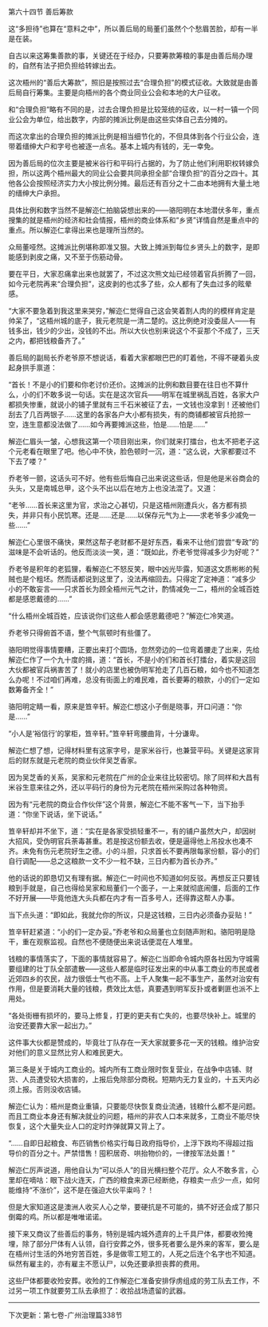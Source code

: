 

第六十四节 善后筹款

这“多担待”也算在“意料之中”，所以善后局的局董们虽然个个愁眉苦脸，却有一半是在装。

自古以来这筹集善款的事，关键还在于经办，只要筹款筹粮的事是由善后局办理的，自然有法子把负担给转嫁出去。

这次梧州的“善后大筹款”，照旧是按照过去“合理负担”的模式征收。大致就是由善后局自行筹集。主要是向梧州的各个商业同业公会和本地的大户征收。

和“合理负担”略有不同的是，过去合理负担是比较笼统的征收，以一村一镇一个同业公会为单位，给出数字，内部的摊派比例是由这些实体自己去分摊的。

而这次拿出的合理负担的摊派比例是相当细节化的，不但具体到各个行业公会，连带着缙绅大户和字号也被逐一点名。基本上城内有钱的，无一幸免。

因为善后局的位次主要是被米谷行和平码行占据的，为了防止他们利用职权转嫁负担，所以这两个梧州最大的同业公会要共同承担全部“合理负担”的百分之四十。其他各公会按照经济实力大小按比例分摊。最后还有百分之十二由本地拥有大量土地的缙绅大户承担。

具体比例和数字当然不是解迩仁拍脑袋想出来的――骆阳明在本地潜伏多年，重点搜集的就是梧州的经济和社会情报，梧州的商业体系和“乡贤”详情自然是重点中的重点。所以解迩仁拿得出来也是理所当然的。

众局董哑然。这摊派比例堪称即准又狠。大致上摊派到每位乡贤头上的数字，是即能感到剥皮之痛，又不至于伤筋动骨。

要在平日，大家忍痛拿出来也就罢了，不过这次熊文灿已经领着官兵折腾了一回，如今元老院再来“合理负担”，这皮剥的也忒多了些，众人都有了失血过多的眩晕感。

“大家不要急着到我这里来哭穷，”解迩仁觉得自己这会笑着割人肉的的模样肯定是帅呆了，“这梧州城的底子，我元老院是一清二楚的。这比例绝对没委屈人――有钱多出，钱少的少出，没钱的不出。所以大伙也别来说这个不妥那个不成了，三天之内，都把钱粮备齐了。”

善后局的副局长乔老爷原不想说话，看着大家都眼巴巴的盯着他，不得不硬着头皮起身拱手禀道：

“首长！不是小的们要和你老讨价还价。这摊派的比例和数目要在往日也不算什么，小的们不敢多说一句话。实在是这次官兵――明军在城里祸乱百姓，各家大户都损失惨重，就说小的铺子里就有三千石米被征了去，一文钱也没拿到！还被他们刮去了几百两银子……这里的各家各户大小都有损失，有的商铺都被官兵抢掠一空，连生意都没法做了……如今再要摊派这些，怕是……怕是……”

解迩仁眉头一皱，心想我这第一个项目刚出来，你们就来打擂台，也太不把老子这个元老看在眼里了吧。他心中不快，脸色顿时一沉，道：“这么说，大家都要过不下去了喽？”

乔老爷一颤，这话头可不好。他有些后悔自己出来说这些话，但是他是米谷商会的头头，又是南城总甲，这个头不出以后在地方上也没法混了。又道：

“老爷……首长来这里为官，求治之心甚切，只是这梧州刚遭兵火，各方都有损失，并非只有小民饥寒。还是……还是……以保存元气为上――求老爷多少减免一些……”

解迩仁心里很不痛快，果然这帮子老财都不是好东西，看来不让他们尝尝“专政”的滋味是不会听话的。他反而淡淡一笑，道：“既如此，乔老爷觉得减多少为好呢？”

乔老爷是积年的老狐狸，看解迩仁不怒反笑，眼中凶光毕露，知道这文质彬彬的髡贼也是个粗坯。然而话都说到这里了，没法再缩回去。只得定了定神道：“减多少小的不敢妄言――只求首长为顾全梧州元气之计，酌情减免一二，梧州的全城百姓都是感恩戴德的……”

“什么梧州全城百姓，应该说你们这些人都会感恩戴德吧？”解迩仁冷笑道。

乔老爷只得俯首不语，整个气氛顿时有些僵了。

骆阳明觉得事情要糟，正要出来打个圆场，忽然旁边的一位弯着腰走了出来，先给解迩仁作了一个九十度的揖，道：“首长，不是小的们和首长打擂台，着实是这回大伙都被官兵祸害苦了！就小的店里也被伪明军抢走了几百石粮，如今也不知道怎么办呢！不过咱们再难，总没有街面上的难民难，首长要筹的粮款，小的们一定如数筹备齐全！”

骆阳明定睛一看，原来是笪辛轩。解迩仁想这小子倒是晓事，开口问道：“你是……”

“小人是‘裕信行’的掌柜，笪辛轩。”笪辛轩弯腰曲背，十分谦卑。

解迩仁想了想，记得材料里有这家字号，是家米谷行，也兼营平码。关键是这家背后的财东就是元老院的商业伙伴吴芝香家。

因为吴芝香的关系，吴家和元老院在广州的企业来往比较密切。除了同样和大昌有米谷生意来往之外，还以平码行的身份为元老院在梧州采购过各种物资。

因为有“元老院的商业合作伙伴”这个背景，解迩仁不能不客气一下，当下抬手道：“你坐下说话，坐下说话。”

笪辛轩却并不坐下，道：“实在是各家受损轻重不一，有的铺户虽然大户，却因树大招风，受伪明官兵荼毒甚重。若是按这份额去收，便是逼得他上吊投水也凑不齐。未免有伤元老院好生之德。小的斗胆，只求首长不要再限每家份额，容小的们自行调配――总之这粮款一文不少一粒不缺，三日内都为首长办齐。”

他的话说的即恳切又有理有据。解迩仁一时间也不知道如何反驳。再想反正只要钱粮到手就是，自己也得给吴家和局董们一个面子，一上来就彻底闹僵，后面的工作不好开展――毕竟他连大头兵都在内才有一百多号人，还得靠这帮人办事。

当下点头道：“即如此，我就允你的所议，只是这钱粮，三日内必须备办妥贴！”

笪辛轩赶紧道：“小的们一定办妥。”乔老爷和众局董也立刻随声附和。骆阳明是隐干，重在观察监视。自然也不便随便出来说话便混在人堆里。

钱粮的事情落实了，下面的事情就容易了。解迩仁当即命令城内原各社因为守城需要组建的壮丁队全部遣散――这些人都是临时征发出来的中从事工商业的市民或者近郊四乡的农民，战力很低士气也不高。上千人聚集一起不事生产，虽然对治安有作用，但是要消耗大量的钱粮，费效比太低，真要遇到明军反扑或者剿匪也派不上用处。

“各处街栅有损坏的，要马上修复，打更的更夫有亡失的，也要尽快补上。城里的治安还要靠大家一起出力。”

这件事大伙都是赞成的，毕竟壮丁队存在一天大家就要多花一天的钱粮。维护治安对他们的意义显然比穷人和难民更大。

第三条是关于城内工商业的。城内所有工商业限时恢复营业，在战争中店铺、财货、人员遭受较大损害的，上报后免除部分商税。短期内无力复业的，十五天内必须上报。否则没收店铺。

解迩仁认为：梧州是商业重镇，只要能尽快恢复商业流通，钱粮什么都不是问题。而且工商业本身还有解决就业的问题，梧州的非农人口本来就多，工商业不能尽快恢复，这个大量失业人口的定时炸弹就算又背上了。

“……自即日起粮食、布匹销售价格实行每日政府指导价，上浮下跌均不得超过指导价的百分之十。严禁惜售！囤积居奇、哄抬物价的，一律按军法处置！”

解迩仁厉声说道，用他自认为“可以杀人”的目光横扫整个花厅。众人不敢多言，心里却在嘀咕：眼下战火连天，广西的粮食来源已经断绝，存粮卖一点少一点，如何能维持“不涨价”，这不是在强迫大伙平粜吗？！

但是大家知道这是澳洲人收买人心之举，要硬抗是不可能的，搞不好还会成了那只倒霉的鸡。所以都是唯唯诺诺。

接下来又商议了些善后的事务，特别是城内城外遗弃的上千具尸体，都要收殓掩埋，除了部分尸体有人认领，自行安葬之外，很多死者要么是外来的客军，要么是在梧州讨生活的外地穷苦百姓，多是做零工短工的，人死之后连个名字也不知道。纵然有雇主的，亦有雇主不愿认尸，以免还要承担丧葬的费用。

这些尸体都要收殓安葬。收殓的工作解迩仁准备安排俘虏组成的劳工队去工作，不过另一项工作就要劳工队去承担了：收拾战场遗留的武器。

-------------------------------------------------

下次更新：第七卷-广州治理篇338节

